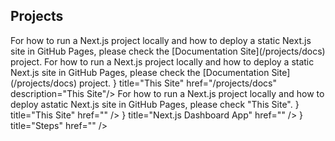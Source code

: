 
## Projects

 
<Callout>
  For how to run a Next.js project locally and how to deploy a static Next.js site in GitHub Pages, please check the [Documentation Site](/projects/docs) project.
</Callout>

<Callout>
  For how to run a Next.js project locally and how to deploy a static Next.js site in GitHub Pages, please check the [Documentation Site](/projects/docs) project.
</Callout>


<Cards>
  <Card icon={<IoWarningOutline size="26"/>} title="This Site" href="/projects/docs" description="This Site"/>
</Cards>
For how to run a Next.js project locally and how to deploy astatic Next.js site in GitHub Pages, please check "This Site".

<Cards>
  <Card icon={<IoWarningOutline size="26"/>} title="This Site" href="" />
  <Card icon={<HiOutlineRectangleStack size="26"/>} title="Next.js Dashboard App" href="" />
  <Card icon={<PiNumberCircleOneFill size="26"/>} title="Steps" href="" />
</Cards>